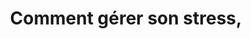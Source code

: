 ---
expert: ""
metadata:
  title: "Comment gérer son stress, - Out of the Books"
  description: >-
    Rencontre avec Catherine Schwennicke
  robots:
    index: true
    follow: true
published: true
title: "Comment gérer son stress,"
description: >-
  Rencontre avec Catherine Schwennicke
publishDate: 2023-11-06T00:00:00.000Z
category: live
tags:
  - live
  - education
image: "https://i.ytimg.com/vi/DvdG-ucMYb8/sddefault.jpg"
duration: "46min"
media:
  type: "youtube"
  videoUrl: "https://www.youtube.com/watch?v=DvdG-ucMYb8"
---